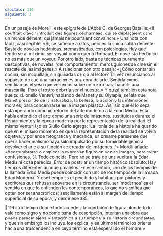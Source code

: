 ```yaml
---
capitulo: 116
siguiente: 3
---
```


En un pasaje de Morelli, este epígrafe de L’Abbé C, de Georges Bataille: «Il
souffrait d’avoir introduit des figures décharnées, qui se déplaçaient dans un
monde dément, qui jamais ne pourraient convaincre.»
Una nota con lápiz, casi ilegible: «Sí, se sufre de a ratos, pero es la única salida
decente. Basta de novelas hedónicas, premasticadas, con psicologías. Hay que
tenderse al máximo, ser voyant como quería Rimbaud. El novelista hedónico no
es más que un voyeur. Por otro lado, basta de técnicas puramente descriptivas, de
novelas, ‘del comportamiento’, meros guiones de cine sin el rescate de las
imágenes.»
A relacionar con otro pasaje: «¿Cómo contar sin cocina, sin maquillaje, sin
guiñadas de ojo al lector? Tal vez renunciando al supuesto de que una narración
es una obra de arte. Sentirla como sentiríamos el yeso que vertemos sobre un
rostro para hacerle una mascarilla. Pero el rostro debería ser el nuestro.»
Y quizá también esta nota suelta: «Lionello Venturi, hablando de Manet y su
Olympia, señala que Manet prescinde de la naturaleza, la belleza, la acción y las
intenciones morales, para concentrarse en la imagen plástica. Así, sin que él lo
sepa, está operando como un retorno del arte moderno a la Edad Media. Esta
había entendido el arte como una serie de imágenes, sustituidas durante el
Renacimiento y la época moderna por la representación de la realidad. El mismo
Venturi (¿o es Giulio Carlo agrega: ‘La ironía de la historia ha querido que en el
mismo momento en que la representación de la realidad se volvía objetiva, y por
ende fotográfica y mecánica, un brillante parisiense que quería hacer realismo
haya sido impulsado por su formidable genio a devolver el arte a su función de
creador de imágenes...’»
Morelli añade: «Acostumbrarse a emplear la expresión figura en vez de
imagen, para evitar confusiones. Sí. Todo coincide. Pero no se trata de una vuelta
a la Edad Media ni cosa parecida. Error de postular un tiempo histórico absoluto:
Hay tiempos diferentes aunque paralelos. En ese sentido, uno de los tiempos de la
llamada Edad Media puede coincidir con uno de los tiempos de la llamada Edad
Moderna. Y ese tiempo es el percibido y habitado por pintores y escritores que
rehúsan apoyarse en la circunstancia, ser ‘modernos’ en el sentido en que lo
entienden los contemporáneos, lo que no significa que opten por ser anacrónicos;
sencillamente están al margen del tiempo superficial de su época, y desde ese
385

116
otro tiempo donde todo accede a la condición de figura, donde todo vale como
signo y no como tema de descripción, intentan una obra que puede parecer ajena
o antagónica a su tiempo y a su historia circundantes, y que sin embargo los
incluye, los explica, y en último término los orienta hacia una trascendencia en
cuyo término está esperando el hombre.»
